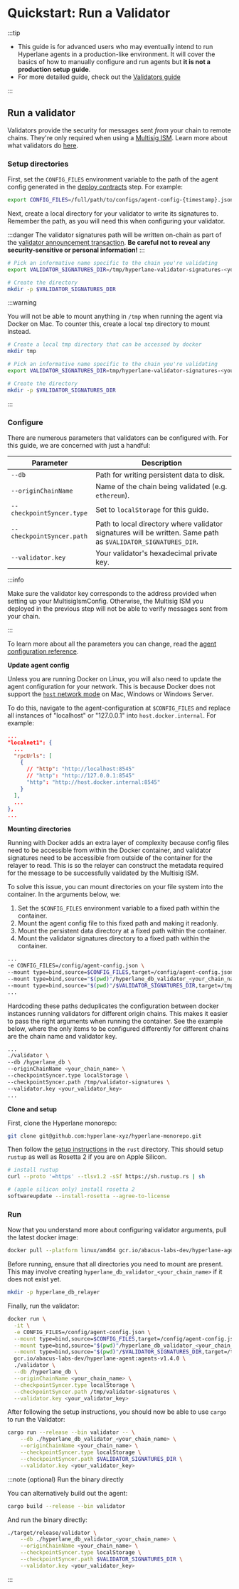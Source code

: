 

# Quickstart: Run a Validator

:::tip

- This guide is for advanced users who may eventually intend to run Hyperlane agents in a production-like environment. It will cover the basics of how to manually configure and run agents but **it is not a production setup guide**.
- For more detailed guide, check out the [Validators guide](docs/operate/validators/run-validators.mdx)

:::

<TerminologyPartial />

## Run a validator

Validators provide the security for messages sent _from_ your chain to remote chains. They're only required when using a [Multisig ISM](docs/protocol/ISM/multisig-ISM.mdx). Learn more about what validators do [here](../protocol/agents/validators.mdx).

### Setup directories

First, set the `CONFIG_FILES` environment variable to the path of the agent config generated in the [deploy contracts](#2-deploy-contracts) step. For example:

```bash
export CONFIG_FILES=/full/path/to/configs/agent-config-{timestamp}.json
```

Next, create a local directory for your validator to write its signatures to. Remember the path, as you will need this when configuring your validator.

:::danger
The validator signatures path will be written on-chain as part of the [validator announcement transaction](docs/guides/implementation-guide.mdx#validator-announce). **Be careful not to reveal any security-sensitive or personal information!**
:::

```sh
# Pick an informative name specific to the chain you're validating
export VALIDATOR_SIGNATURES_DIR=/tmp/hyperlane-validator-signatures-<your_chain_name>

# Create the directory
mkdir -p $VALIDATOR_SIGNATURES_DIR
```

:::warning

You will not be able to mount anything in `/tmp` when running the agent via Docker on Mac. To counter this, create a local `tmp` directory to mount instead.

```sh
# Create a local tmp directory that can be accessed by docker
mkdir tmp

# Pick an informative name specific to the chain you're validating
export VALIDATOR_SIGNATURES_DIR=tmp/hyperlane-validator-signatures-<your_chain_name>

# Create the directory
mkdir -p $VALIDATOR_SIGNATURES_DIR
```

:::

### Configure

There are numerous parameters that validators can be configured with. For this guide, we are concerned with just a handful:

| Parameter                 | Description                                                                                                   |
| ------------------------- | ------------------------------------------------------------------------------------------------------------- |
| `--db`                    | Path for writing persistent data to disk.                                                                     |
| `--originChainName`       | Name of the chain being validated (e.g. `ethereum`).                                                          |
| `--checkpointSyncer.type` | Set to `localStorage` for this guide.                                                                         |
| `--checkpointSyncer.path` | Path to local directory where validator signatures will be written. Same path as `$VALIDATOR_SIGNATURES_DIR`. |
| `--validator.key`         | Your validator's hexadecimal private key.                                                                     |

:::info

Make sure the validator key corresponds to the address provided when setting up your MultisigIsmConfig. Otherwise, the Multisig ISM you deployed in the previous step will not be able to verify messages sent from your chain.

:::

To learn more about all the parameters you can change, read the [agent configuration reference](docs/operate/config-reference.mdx).

<Tabs groupId="docker">
<TabItem value="docker" label="Using Docker">

**Update agent config**

Unless you are running Docker on Linux, you will also need to update the agent configuration for your network. This is because Docker does not support the [`host` network mode](https://docs.docker.com/network/drivers/host/) on Mac, Windows or Windows Server.

To do this, navigate to the agent-configuration at `$CONFIG_FILES` and replace all instances of "localhost" or "127.0.0.1" into `host.docker.internal`. For example:

```json
...
"localnet1": {
  ...
  "rpcUrls": [
    {
      // "http": "http://localhost:8545"
      // "http": "http://127.0.0.1:8545"
      "http": "http://host.docker.internal:8545"
    }
  ],
  ...
},
...
```

**Mounting directories**

Running with Docker adds an extra layer of complexity because config files need to be accessible from within the Docker container, and validator signatures need to be accessible from outside of the container for the relayer to read. This is so the relayer can construct the metadata required for the message to be successfully validated by the Multisig ISM.

To solve this issue, you can mount directories on your file system into the container. In the arguments below, we:

1. Set the `$CONFIG_FILES` environment variable to a fixed path within the container.
1. Mount the agent config file to this fixed path and making it readonly.
1. Mount the persistent data directory at a fixed path within the container.
1. Mount the validator signatures directory to a fixed path within the container.

```sh
...
-e CONFIG_FILES=/config/agent-config.json \
--mount type=bind,source=$CONFIG_FILES,target=/config/agent-config.json,readonly \
--mount type=bind,source="$(pwd)"/hyperlane_db_validator_<your_chain_name>,target=/hyperlane_db \
--mount type=bind,source="$(pwd)"/$VALIDATOR_SIGNATURES_DIR,target=/tmp/validator-signatures \
...
```

Hardcoding these paths deduplicates the configuration between docker instances running validators for different origin chains. This makes it easier to pass the right arguments when running the container. See the example below, where the only items to be configured differently for different chains are the chain name and validator key.

```sh
...
./validator \
--db /hyperlane_db \
--originChainName <your_chain_name> \
--checkpointSyncer.type localStorage \
--checkpointSyncer.path /tmp/validator-signatures \
--validator.key <your_validator_key>
...
```

</TabItem>
<TabItem value="from-source" label="Building from source">

**Clone and setup**

First, clone the Hyperlane monorepo:

```sh
git clone git@github.com:hyperlane-xyz/hyperlane-monorepo.git
```

Then follow the [setup instructions](https://github.com/hyperlane-xyz/hyperlane-monorepo/blob/main/rust/README.md) in the `rust` directory. This should setup `rustup` as well as Rosetta 2 if you are on Apple Silicon.

```sh
# install rustup
curl --proto '=https' --tlsv1.2 -sSf https://sh.rustup.rs | sh

# (apple silicon only) install rosetta 2
softwareupdate --install-rosetta --agree-to-license
```

</TabItem>
</Tabs>

### Run

<Tabs groupId="docker">
<TabItem value="docker" label="Using Docker">
Now that you understand more about configuring validator arguments, pull the latest docker image:

```sh
docker pull --platform linux/amd64 gcr.io/abacus-labs-dev/hyperlane-agent:agents-v1.4.0
```

Before running, ensure that all directories you need to mount are present. This may involve creating `hyperlane_db_validator_<your_chain_name>` if it does not exist yet.

```sh
mkdir -p hyperlane_db_relayer
```

Finally, run the validator:

```sh
docker run \
  -it \
  -e CONFIG_FILES=/config/agent-config.json \
  --mount type=bind,source=$CONFIG_FILES,target=/config/agent-config.json,readonly \
  --mount type=bind,source="$(pwd)"/hyperlane_db_validator_<your_chain_name>,target=/hyperlane_db \
  --mount type=bind,source="$(pwd)"/$VALIDATOR_SIGNATURES_DIR,target=/tmp/validator-signatures \
  gcr.io/abacus-labs-dev/hyperlane-agent:agents-v1.4.0 \
  ./validator \
  --db /hyperlane_db \
  --originChainName <your_chain_name> \
  --checkpointSyncer.type localStorage \
  --checkpointSyncer.path /tmp/validator-signatures \
  --validator.key <your_validator_key>
```

</TabItem>

<TabItem value="from-source" label="Building from source">

After following the setup instructions, you should now be able to use `cargo` to run the Validator:

```sh
cargo run --release --bin validator -- \
    --db ./hyperlane_db_validator_<your_chain_name> \
    --originChainName <your_chain_name> \
    --checkpointSyncer.type localStorage \
    --checkpointSyncer.path $VALIDATOR_SIGNATURES_DIR \
    --validator.key <your_validator_key>
```

:::note (optional) Run the binary directly

You can alternatively build out the agent:

```sh
cargo build --release --bin validator
```

And run the binary directly:

```sh
./target/release/validator \
    --db ./hyperlane_db_validator_<your_chain_name> \
    --originChainName <your_chain_name> \
    --checkpointSyncer.type localStorage \
    --checkpointSyncer.path $VALIDATOR_SIGNATURES_DIR \
    --validator.key <your_validator_key>
```

:::

</TabItem>
</Tabs>
